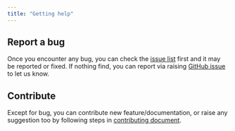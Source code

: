 ```yaml
---
title: "Getting help"
---
```


## Report a bug 

Once you encounter any bug, you can check the [issue list](https://github.com/flomesh-io/pipy/issues/) first and it may be reported or fixed. If nothing find, you can report via raising [GitHub issue](https://github.com/flomesh-io/pipy/issues) to let us know.

## Contribute

Except for bug, you can contribute new feature/documentation, or raise any suggestion too by following steps in [contributing document](https://github.com/flomesh-io/pipy/blob/main/CONTRIBUTING.md).